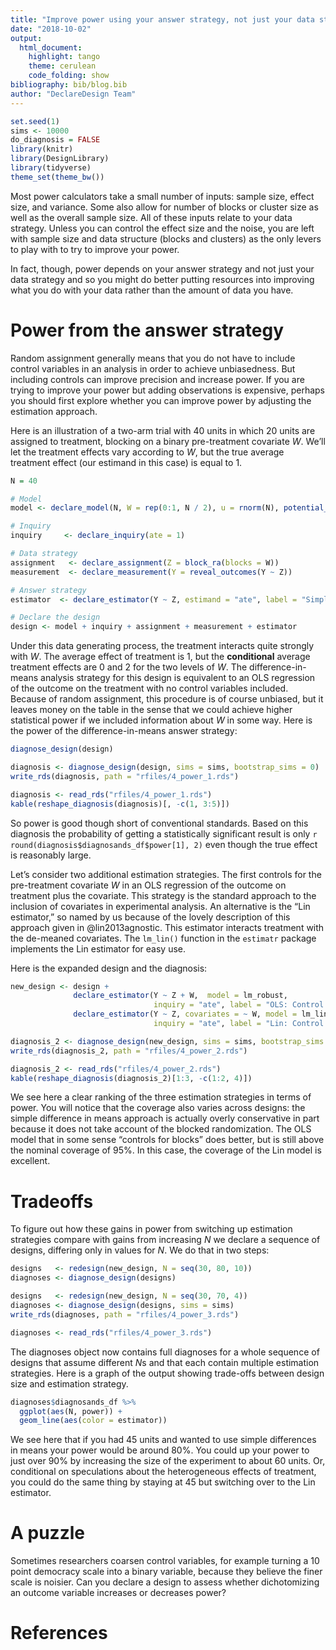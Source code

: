 ```yaml
---
title: "Improve power using your answer strategy, not just your data strategy"
date: "2018-10-02"
output:
  html_document:
    highlight: tango
    theme: cerulean
    code_folding: show
bibliography: bib/blog.bib
author: "DeclareDesign Team"
---
```


```r
set.seed(1)
sims <- 10000
do_diagnosis = FALSE
library(knitr)
library(DesignLibrary)
library(tidyverse)
theme_set(theme_bw())

```

Most power calculators take a small number of inputs: sample size, effect size, and variance. Some also allow for number of blocks or cluster size as well as the overall sample size. All of these inputs relate to your data strategy. Unless you can control the effect size and the noise, you are left with sample size and data structure (blocks and clusters) as the only levers to play with to try to improve your power.

In fact, though, power depends on your answer strategy and not just your data strategy and so you might do better putting resources into improving what you do with your data rather than the amount of data you have.

# Power from the answer strategy

Random assignment generally means that you do not have to include control variables in an analysis in order to achieve unbiasedness. But including controls can improve precision and increase power. If you are trying to improve your power but adding observations is expensive, perhaps you should first explore whether you can improve power by adjusting the estimation approach.

Here is an illustration of a two-arm trial with 40 units in which 20 units are assigned to treatment, blocking on a binary pre-treatment covariate $W$. We'll let the treatment effects vary according to $W$, but the true average treatment effect (our estimand in this case) is equal to 1.

```r
N = 40

# Model
model <- declare_model(N, W = rep(0:1, N / 2), u = rnorm(N), potential_outcomes(Y ~ 2 * Z * W + u))  

# Inquiry
inquiry     <- declare_inquiry(ate = 1)  

# Data strategy
assignment   <- declare_assignment(Z = block_ra(blocks = W))
measurement  <- declare_measurement(Y = reveal_outcomes(Y ~ Z))

# Answer strategy
estimator  <- declare_estimator(Y ~ Z, estimand = "ate", label = "Simple D-I-M")

# Declare the design
design <- model + inquiry + assignment + measurement + estimator
```

Under this data generating process, the treatment interacts quite strongly with $W$. The average effect of treatment is 1, but the **conditional** average treatment effects are 0 and 2 for the two levels of $W$. The difference-in-means analysis strategy for this design is equivalent to an OLS regression of the outcome on the treatment with no control variables included. Because of random assignment, this procedure is of course unbiased, but it leaves money on the table in the sense that we could achieve higher statistical power if we included information about $W$ in some way. Here is the power of the difference-in-means answer strategy:

```r
diagnose_design(design)
```

```r
diagnosis <- diagnose_design(design, sims = sims, bootstrap_sims = 0)
write_rds(diagnosis, path = "rfiles/4_power_1.rds")
```


```r
diagnosis <- read_rds("rfiles/4_power_1.rds")
kable(reshape_diagnosis(diagnosis)[, -c(1, 3:5)])
```

So power is good though short of conventional standards. Based on this diagnosis the probability of getting a statistically significant result is only `r round(diagnosis$diagnosands_df$power[1], 2)` even though the true effect is reasonably large.  

Let's consider two additional estimation strategies. The first controls for the pre-treatment covariate $W$ in an OLS regression of the outcome on treatment plus the covariate. This strategy is the standard approach to the inclusion of covariates in experimental analysis. An alternative is the "Lin estimator," so named by us because of the lovely description of this approach given in @lin2013agnostic. This estimator interacts treatment with the de-meaned covariates. The `lm_lin()` function in the `estimatr` package implements the Lin estimator for easy use.

Here is the expanded design and the diagnosis:

```r
new_design <- design +
              declare_estimator(Y ~ Z + W,  model = lm_robust,
                                inquiry = "ate", label = "OLS: Control for W") +
              declare_estimator(Y ~ Z, covariates = ~ W, model = lm_lin,
                                inquiry = "ate", label = "Lin: Control + Interaction")
```



```r
diagnosis_2 <- diagnose_design(new_design, sims = sims, bootstrap_sims = 0)
write_rds(diagnosis_2, path = "rfiles/4_power_2.rds")
```

```r
diagnosis_2 <- read_rds("rfiles/4_power_2.rds")
kable(reshape_diagnosis(diagnosis_2)[1:3, -c(1:2, 4)])
```

We see here a clear ranking of the three estimation strategies in terms of power. You will notice that the coverage also varies across designs: the simple difference in means approach is actually overly conservative in part because it does not take account of the blocked randomization. The OLS model that in some sense "controls for blocks" does better, but is still above the nominal coverage of 95%. In this case, the coverage of the Lin model is excellent.

# Tradeoffs

To figure out how these gains in power from switching up estimation strategies compare with gains from increasing $N$ we declare a sequence of designs, differing only in values for $N$. We do that in two steps:

```r
designs   <- redesign(new_design, N = seq(30, 80, 10))
diagnoses <- diagnose_design(designs)
```

```r
designs   <- redesign(new_design, N = seq(30, 70, 4))
diagnoses <- diagnose_design(designs, sims = sims)
write_rds(diagnoses, path = "rfiles/4_power_3.rds")
```

```r
diagnoses <- read_rds("rfiles/4_power_3.rds")
```

The diagnoses object now contains full diagnoses for a whole sequence of designs that assume different $N$s and that each contain multiple estimation strategies. Here is a graph of the output showing trade-offs between design size and estimation strategy.

```r
diagnoses$diagnosands_df %>%
  ggplot(aes(N, power)) +
  geom_line(aes(color = estimator))
```

We see here that if you had 45 units and wanted to use simple differences in means your power would be around 80%. You could up your power to just over 90% by increasing the size of the experiment to about 60 units. Or, conditional on speculations about the heterogeneous effects of treatment, you could do the same thing by staying at 45 but switching over to the Lin estimator.

# A puzzle

Sometimes researchers coarsen control variables, for example turning a 10 point democracy scale into a binary variable, because they believe the finer scale is noisier. Can you declare a design to assess whether dichotomizing an outcome variable increases or decreases power?

# References
